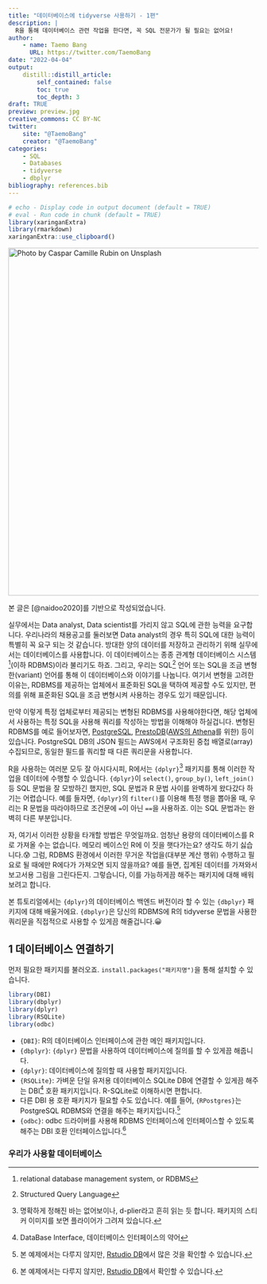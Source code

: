 ```yaml
---
title: "데이터베이스에 tidyverse 사용하기 - 1편"
description: |
  R을 통해 데이터베이스 관련 작업을 한다면, 꼭 SQL 전문가가 될 필요는 없어요!
author:
    - name: Taemo Bang
      URL: https://twitter.com/TaemoBang
date: "2022-04-04"
output:
    distill::distill_article:
        self_contained: false
        toc: true
        toc_depth: 3
draft: TRUE
preview: preview.jpg
creative_commons: CC BY-NC
twitter:
    site: "@TaemoBang"
    creator: "@TaemoBang"
categories:
    - SQL
    - Databases
    - tidyverse
    - dbplyr
bibliography: references.bib
---
```


```r
# echo - Display code in output document (default = TRUE)
# eval - Run code in chunk (default = TRUE)
library(xaringanExtra)
library(rmarkdown)
xaringanExtra::use_clipboard()
```

[![Photo by Caspar Camille Rubin on Unsplash](preview.jpg){width="700"}](https://unsplash.com/photos/fPkvU7RDmCo?utm_source=unsplash&utm_medium=referral&utm_content=creditShareLink)

<aside>

본 글은 [@naidoo2020]를 기반으로 작성되었습니다.

</aside>

실무에서는 Data analyst, Data scientist를 가리지 않고 SQL에 관한 능력을 요구합니다. 우리나라의 채용공고를 둘러보면 Data analyst의 경우 특히 SQL에 대한 능력이 특별히 꼭 요구 되는 것 같습니다. 방대한 양의 데이터를 저장하고 관리하기 위해 실무에서는 데이터베이스를 사용합니다. 이 데이터베이스는 종종 관계형 데이터베이스 시스템[^1](이하 RDBMS)이라 불리기도 하죠. 그리고, 우리는 SQL[^2] 언어 또는 SQL을 조금 변형한(variant) 언어를 통해 이 데이터베이스와 이야기를 나눕니다. 여기서 변형을 고려한 이유는, RDBMS를 제공하는 업체에서 표준화된 SQL을 택하여 제공할 수도 있지만, 편의를 위해 표준화된 SQL을 조금 변형시켜 사용하는 경우도 있기 때문입니다.

[^1]: relational database management system, or RDBMS

[^2]: Structured Query Language

만약 이렇게 특정 업체로부터 제공되는 변형된 RDBMS를 사용해야한다면, 해당 업체에서 사용하는 특정 SQL을 사용해 쿼리를 작성하는 방법을 이해해야 하실겁니다. 변형된 RDBMS를 예로 들어보자면, [PostgreSQL](https://www.postgresql.org), [PrestoDB](https://prestodb.io)([AWS의 Athena](https://aws.amazon.com/ko/athena/?whats-new-cards.sort-by=item.additionalFields.postDateTime&whats-new-cards.sort-order=desc)를 위한) 등이 있습니다. PostgreSQL DB의 JSON 필드는 AWS에서 구조화된 중첩 배열로(array) 수집되므로, 동일한 필드를 쿼리할 때 다른 쿼리문을 사용합니다.

R을 사용하는 여러분 모두 잘 아시다시피, R에서는 `{dplyr}`[^3] 패키지를 통해 이러한 작업을 데이터에 수행할 수 있습니다. `{dplyr}`이 `select()`, `group_by()`, `left_join()` 등 SQL 문법을 잘 모방하긴 했지만, SQL 문법과 R 문법 사이를 완벽하게 왔다갔다 하기는 어렵습니다. 예를 들자면, `{dplyr}`의 `filter()`를 이용해 특정 행을 뽑아올 때, 우리는 R 문법을 따라야하므로 조건문에 `=`이 아닌 `==`을 사용하죠. 이는 SQL 문법과는 완벽히 다른 부분입니다.

[^3]: 명확하게 정해진 바는 없어보이나, d-plier라고 흔히 읽는 듯 합니다. 패키지의 스티커 이미지를 보면 플라이어가 그려져 있습니다.

자, 여기서 이러한 상황을 타개할 방법은 무엇일까요. 엄청난 용량의 데이터베이스를 R로 가져올 수는 없습니다. 메모리 베이스인 R에 이 짓을 햇다가는요? 생각도 하기 싫습니다.😰 그럼, RDBMS 환경에서 이러한 무거운 작업을(대부분 계산 행위) 수행하고 필요로 될 때에만 R에다가 가져오면 되지 않을까요? 예를 들면, 집계된 데이터를 가져와서 보고서용 그림을 그린다든지. 그렇습니다, 이를 가능하게끔 해주는 패키지에 대해 배워보려고 합니다.

본 튜토리얼에서는 `{dplyr}`의 데이터베이스 백엔드 버전이라 할 수 있는 `{dbplyr}` 패키지에 대해 배울거에요. `{dbplyr}`은 당신의 RDBMS에 R의 tidyverse 문법을 사용한 쿼리문을 직접적으로 사용할 수 있게끔 해줄겁니다.😀

## 1 데이터베이스 연결하기

먼저 필요한 패키지를 불러오죠. `install.packages("패키지명")`을 통해 설치할 수 있습니다.

```r
library(DBI)
library(dbplyr)
library(dplyr)
library(RSQLite)
library(odbc)
```

-   `{DBI}`: R의 데이터베이스 인터페이스에 관한 메인 패키지입니다.
-   `{dbplyr}`: `{dplyr}` 문법을 사용하여 데이터베이스에 질의를 할 수 있게끔 해줍니다.
-   `{dplyr}`: 데이터베이스에 질의할 때 사용할 패키지입니다.
-   `{RSQLite}`: 가벼운 단일 유저용 데이터베이스 SQLite DB에 연결할 수 있게끔 해주는 DBI[^4] 호환 패키지입니다. R-SQLite로 이해하시면 편합니다.
-   다른 DBI 용 호환 패키지가 필요할 수도 있습니다. 예를 들어, `{RPostgres}`는 PostgreSQL RDBMS와 연결을 해주는 패키지입니다.[^5]
-   `{odbc}`: odbc 드라이버를 사용해 RDBMS 인터페이스에 인터페이스할 수 있도록 해주는 DBI 호환 인터페이스입니다.[^6]

[^4]: DataBase Interface, 데이터베이스 인터페이스의 약어

[^5]: 본 예제에서는 다루지 않지만, [Rstudio DB](https://db.rstudio.com)에서 많은 것을 확인할 수 있습니다.

[^6]: 본 예제에서는 다루지 않지만, [Rstudio DB](https://db.rstudio.com)에서 확인할 수 있습니다.

### 우리가 사용할 데이터베이스
